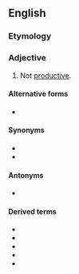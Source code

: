 ==English==

===Etymology===
{{prefix|en|non|productive}}

===Adjective===
{{en-adj|-}}

# Not [[productive]].

====Alternative forms====
* {{l|en|non-productive}}

====Synonyms====
* {{l|en|unproductive}}
* {{l|en|unyieldly}}

====Antonyms====
* {{l|en|productive}}

====Derived terms====
* {{l|en|nonproductive cough}}
* {{l|en|nonproductive loan}}
* {{l|en|nonproductively}}
* {{l|en|nonproductiveness}}
* {{l|en|nonproductivity}}